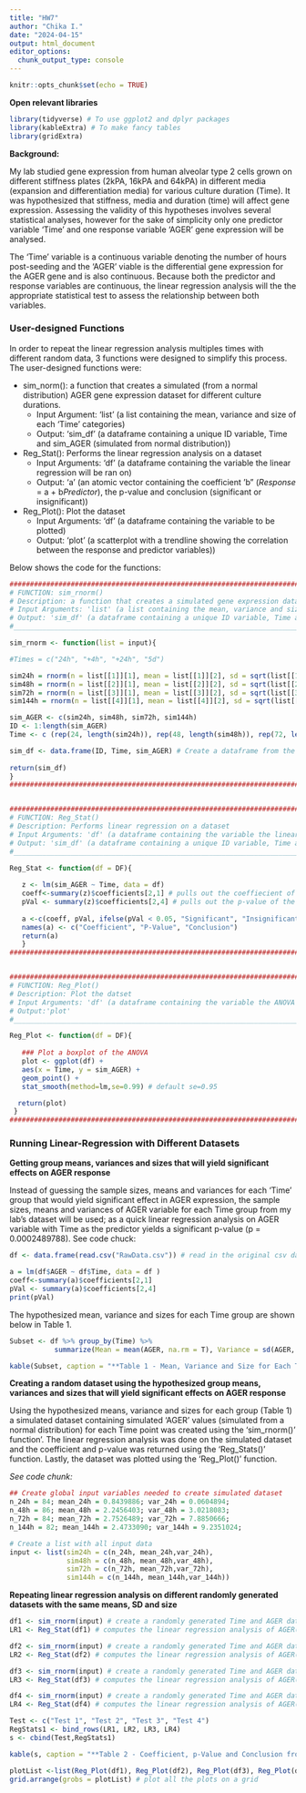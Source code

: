 ```yaml
---
title: "HW7"
author: "Chika I."
date: "2024-04-15"
output: html_document
editor_options: 
  chunk_output_type: console
---
```


```r
knitr::opts_chunk$set(echo = TRUE)
```

**Open relevant libraries**

```r

library(tidyverse) # To use ggplot2 and dplyr packages
library(kableExtra) # To make fancy tables
library(gridExtra)
```

**Background:**

My lab studied gene expression from human alveolar type 2 cells grown on different stiffness plates (2kPA, 16kPA and 64kPA) in different media (expansion and differentiation media) for various culture duration (Time). It was hypothesized that stiffness, media and duration (time) will affect gene expression. Assessing the validity of this hypotheses involves several statistical analyses, however for the sake of simplicity only one predictor variable 'Time' and one response variable 'AGER' gene expression will be analysed.

The 'Time' variable is a continuous variable denoting the number of hours post-seeding and the 'AGER' viable is the differential gene expression for the AGER gene and is also continuous. Because both the predictor and response variables are continuous, the linear regression analysis will the the appropriate statistical test to assess the relationship between both variables.


### User-designed Functions

In order to repeat the linear regression analysis multiples times with different random data, 3 functions were designed to simplify this process. The user-designed functions were:

-   sim_norm(): a function that creates a simulated (from a normal distribution) AGER gene expression dataset for different culture durations.
    -   Input Argument: 'list' (a list containing the mean, variance and size of each 'Time' categories)
    -   Output: 'sim_df' (a dataframe containing a unique ID variable, Time and sim_AGER (simulated from normal distribution))
-   Reg_Stat(): Performs the linear regression analysis on a dataset
    -   Input Arguments: 'df' (a dataframe containing the variable the linear regression will be ran on)
    -   Output: 'a' (an atomic vector containing the coefficient 'b" (*Response* = a + b*Predictor*), the p-value and conclusion (significant or insignificant))
-   Reg_Plot(): Plot the dataset
    -   Input Arguments: 'df' (a dataframe containing the variable to be plotted)
    -   Output: 'plot' (a scatterplot with a trendline showing the correlation between the response and predictor variables))

Below shows the code for the functions:

```r

##############################################################################################
# FUNCTION: sim_rnorm()
# Description: a function that creates a simulated gene expression dataset for different culture durations.
# Input Arguments: 'list' (a list containing the mean, variance and size of each 'Time' categories)
# Output: 'sim_df' (a dataframe containing a unique ID variable, Time and sim_AGER (simulated from normal distribution))
#___________________________________________________________________________________________

sim_rnorm <- function(list = input){

#Times = c("24h", "+4h", "+24h", "5d")

sim24h = rnorm(n = list[[1]][1], mean = list[[1]][2], sd = sqrt(list[[1]][3]))
sim48h = rnorm(n = list[[2]][1], mean = list[[2]][2], sd = sqrt(list[[2]][3]))
sim72h = rnorm(n = list[[3]][1], mean = list[[3]][2], sd = sqrt(list[[3]][3]))
sim144h = rnorm(n = list[[4]][1], mean = list[[4]][2], sd = sqrt(list[[4]][3]))

sim_AGER <- c(sim24h, sim48h, sim72h, sim144h)
ID <- 1:length(sim_AGER)
Time <- c (rep(24, length(sim24h)), rep(48, length(sim48h)), rep(72, length(sim72h)), rep(144, length(sim144h))) # Assigning Time categories to the rnorm() generated data

sim_df <- data.frame(ID, Time, sim_AGER) # Create a dataframe from the simulated Time and AGER data. 
  
return(sim_df)
}
##############################################################################################


##############################################################################################
# FUNCTION: Reg_Stat()
# Description: Performs linear regression on a dataset
# Input Arguments: 'df' (a dataframe containing the variable the linear regression will be ran on)
# Output: 'sim_df' (a dataframe containing a unique ID variable, Time and sim_AGER (simulated from normal distribution))
#___________________________________________________________________________________________

Reg_Stat <- function(df = DF){
  
   z <- lm(sim_AGER ~ Time, data = df)
   coeff<-summary(z)$coefficients[2,1] # pulls out the coeffiecient of the relationship btw the response and predictor variables
   pVal <- summary(z)$coefficients[2,4] # pulls out the p-value of the relationship btw the response and predictor variables
  
   a <-c(coeff, pVal, ifelse(pVal < 0.05, "Significant", "Insignificant"))
   names(a) <- c("Coefficient", "P-Value", "Conclusion")
   return(a)
   }
##############################################################################################


##############################################################################################
# FUNCTION: Reg_Plot()
# Description: Plot the datset
# Input Arguments: 'df' (a dataframe containing the variable the ANOVA will be ran on)
# Output:'plot'
#___________________________________________________________________________________________

Reg_Plot <- function(df = DF){
  
   ### Plot a boxplot of the ANOVA
   plot <- ggplot(df) +
   aes(x = Time, y = sim_AGER) +
   geom_point() +
   stat_smooth(method=lm,se=0.99) # default se=0.95 

  return(plot)
 }
##############################################################################################
```



### Running Linear-Regression with Different Datasets

**Getting group means, variances and sizes that will yield significant effects on AGER response**

Instead of guessing the sample sizes, means and variances for each 'Time' group that would yield significant effect in AGER expression, the sample sizes, means and variances of AGER variable for each Time group from my lab's dataset will be used; as a quick linear regression analysis on AGER variable with Time as the predictor yields a significant p-value (p = 0.0002489788). See code chuck:

```r
df <- data.frame(read.csv("RawData.csv")) # read in the original csv dataset into a dataframe

a = lm(df$AGER ~ df$Time, data = df )
coeff<-summary(a)$coefficients[2,1]
pVal <- summary(a)$coefficients[2,4]
print(pVal)
```

The hypothesized mean, variance and sizes for each Time group are shown below in Table 1.

```r

Subset <- df %>% group_by(Time) %>% 
           summarize(Mean = mean(AGER, na.rm = T), Variance = sd(AGER, na.rm = T)^2, Size = n()) # Get the size, mean and variance of each Time group

kable(Subset, caption = "**Table 1 - Mean, Variance and Size for Each Time Group**", row.names = NA)

```


**Creating a random dataset using the hypothesized group means, variances and sizes that will yield significant effects on AGER response**

Using the hypothesized means, variance and sizes for each group (Table 1) a simulated dataset containing simulated 'AGER' values (simulated from a normal distribution) for each Time point was created using the 'sim_rnorm()' function'. The linear regression analysis was done on the simulated dataset and the coefficient and p-value was returned using the 'Reg_Stats()' function. Lastly, the dataset was plotted using the 'Reg_Plot()' function.

*See code chunk:*

```r
## Create global input variables needed to create simulated dataset
n_24h = 84; mean_24h = 0.8439886; var_24h = 0.0604894;
n_48h = 86; mean_48h = 2.2456403; var_48h = 3.0218083;
n_72h = 84; mean_72h = 2.7526489; var_72h = 7.8850666;
n_144h = 82; mean_144h = 2.4733090; var_144h = 9.2351024;

# Create a list with all input data
input <- list(sim24h = c(n_24h, mean_24h,var_24h), 
              sim48h = c(n_48h, mean_48h,var_48h),
              sim72h = c(n_72h, mean_72h,var_72h),
              sim144h = c(n_144h, mean_144h,var_144h))

```


**Repeating linear regression analysis on different randomly generated datasets with the same means, SD and size**

```r
df1 <- sim_rnorm(input) # create a randomly generated Time and AGER dataset
LR1 <- Reg_Stat(df1) # computes the linear regression analysis of AGER(response) and Time (predictor)

df2 <- sim_rnorm(input) # create a randomly generated Time and AGER dataset
LR2 <- Reg_Stat(df2) # computes the linear regression analysis of AGER(response) and Time (predictor)

df3 <- sim_rnorm(input) # create a randomly generated Time and AGER dataset
LR3 <- Reg_Stat(df3) # computes the linear regression analysis of AGER(response) and Time (predictor)

df4 <- sim_rnorm(input) # create a randomly generated Time and AGER dataset
LR4 <- Reg_Stat(df4) # computes the linear regression analysis of AGER(response) and Time (predictor)

Test <- c("Test 1", "Test 2", "Test 3", "Test 4")
RegStats1 <- bind_rows(LR1, LR2, LR3, LR4)
s <- cbind(Test,RegStats1)

kable(s, caption = "**Table 2 - Coefficient, p-Value and Conclusion from Linear Regression Analysis on 4 Different Randomly Generated Dataset**")

plotList <-list(Reg_Plot(df1), Reg_Plot(df2), Reg_Plot(df3), Reg_Plot(df4)) # compress all the plots into a list
grid.arrange(grobs = plotList) # plot all the plots on a grid

```



